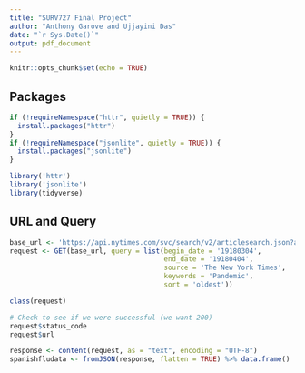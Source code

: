 ```yaml
---
title: "SURV727 Final Project"
author: "Anthony Garove and Ujjayini Das"
date: "`r Sys.Date()`"
output: pdf_document
---
```


```r
knitr::opts_chunk$set(echo = TRUE)
```

## Packages

```r
if (!requireNamespace("httr", quietly = TRUE)) {
  install.packages("httr")
}
if (!requireNamespace("jsonlite", quietly = TRUE)) {
  install.packages("jsonlite")
}

library('httr')
library('jsonlite')
library(tidyverse)

```

## URL and Query

```r
base_url <- 'https://api.nytimes.com/svc/search/v2/articlesearch.json?api-key=SVyAXhJrhFVCMF4tvGU2GZY3jm1greFU'
request <- GET(base_url, query = list(begin_date = '19180304',
                                      end_date = '19180404',
                                      source = 'The New York Times',
                                      keywords = 'Pandemic',
                                      sort = 'oldest'))

class(request)
```

```r
# Check to see if we were successful (we want 200)
request$status_code
request$url

```
```r
response <- content(request, as = "text", encoding = "UTF-8")
spanishfludata <- fromJSON(response, flatten = TRUE) %>% data.frame()

```

